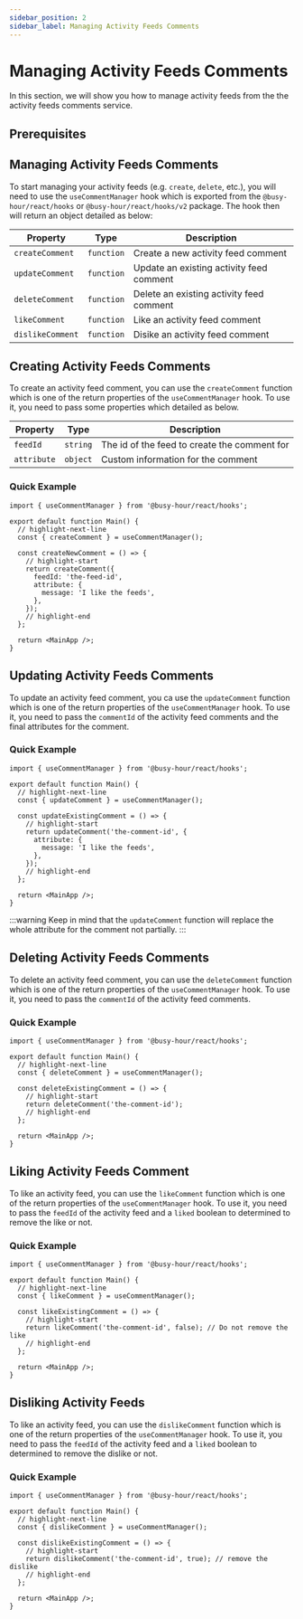 ```yaml
---
sidebar_position: 2
sidebar_label: Managing Activity Feeds Comments
---
```



# Managing Activity Feeds Comments

In this section, we will show you how to manage activity feeds from the the activity feeds comments service.

## Prerequisites

<ActivityFeedPrerequisites />

## Managing Activity Feeds Comments

To start managing your activity feeds (e.g. `create`, `delete`, etc.), you will need to use the `useCommentManager` hook which is exported from the `@busy-hour/react/hooks` or `@busy-hour/react/hooks/v2` package. The hook then will return an object detailed as below:

| Property         | Type       | Description                              |
| ---------------- | ---------- | ---------------------------------------- |
| `createComment`  | `function` | Create a new activity feed comment       |
| `updateComment`  | `function` | Update an existing activity feed comment |
| `deleteComment`  | `function` | Delete an existing activity feed comment |
| `likeComment`    | `function` | Like an activity feed comment            |
| `dislikeComment` | `function` | Disike an activity feed comment          |

## Creating Activity Feeds Comments

To create an activity feed comment, you can use the `createComment` function which is one of the return properties of the `useCommentManager` hook. To use it, you need to pass some properties which detailed as below.

| Property    | Type     | Description                                  |
| ----------- | -------- | -------------------------------------------- |
| `feedId`    | `string` | The id of the feed to create the comment for |
| `attribute` | `object` | Custom information for the comment           |

### Quick Example

```tsx title="src/main.tsx"
import { useCommentManager } from '@busy-hour/react/hooks';

export default function Main() {
  // highlight-next-line
  const { createComment } = useCommentManager();

  const createNewComment = () => {
    // highlight-start
    return createComment({
      feedId: 'the-feed-id',
      attribute: {
        message: 'I like the feeds',
      },
    });
    // highlight-end
  };

  return <MainApp />;
}
```

## Updating Activity Feeds Comments

To update an activity feed comment, you ca use the `updateComment` function which is one of the return properties of the `useCommentManager` hook. To use it, you need to pass the `commentId` of the activity feed comments and the final attributes for the comment.

### Quick Example

```tsx title="src/main.tsx"
import { useCommentManager } from '@busy-hour/react/hooks';

export default function Main() {
  // highlight-next-line
  const { updateComment } = useCommentManager();

  const updateExistingComment = () => {
    // highlight-start
    return updateComment('the-comment-id', {
      attribute: {
        message: 'I like the feeds',
      },
    });
    // highlight-end
  };

  return <MainApp />;
}
```

:::warning
Keep in mind that the `updateComment` function will replace the whole attribute for the comment not partially.
:::

## Deleting Activity Feeds Comments

To delete an activity feed comment, you can use the `deleteComment` function which is one of the return properties of the `useCommentManager` hook. To use it, you need to pass the `commentId` of the activity feed comments.

### Quick Example

```tsx title="src/main.tsx"
import { useCommentManager } from '@busy-hour/react/hooks';

export default function Main() {
  // highlight-next-line
  const { deleteComment } = useCommentManager();

  const deleteExistingComment = () => {
    // highlight-start
    return deleteComment('the-comment-id');
    // highlight-end
  };

  return <MainApp />;
}
```

## Liking Activity Feeds Comment

To like an activity feed, you can use the `likeComment` function which is one of the return properties of the `useCommentManager` hook. To use it, you need to pass the `feedId` of the activity feed and a `liked` boolean to determined to remove the like or not.

### Quick Example

```tsx title="src/main.tsx"
import { useCommentManager } from '@busy-hour/react/hooks';

export default function Main() {
  // highlight-next-line
  const { likeComment } = useCommentManager();

  const likeExistingComment = () => {
    // highlight-start
    return likeComment('the-comment-id', false); // Do not remove the like
    // highlight-end
  };

  return <MainApp />;
}
```

## Disliking Activity Feeds

To like an activity feed, you can use the `dislikeComment` function which is one of the return properties of the `useCommentManager` hook. To use it, you need to pass the `feedId` of the activity feed and a `liked` boolean to determined to remove the dislike or not.

### Quick Example

```tsx title="src/main.tsx"
import { useCommentManager } from '@busy-hour/react/hooks';

export default function Main() {
  // highlight-next-line
  const { dislikeComment } = useCommentManager();

  const dislikeExistingComment = () => {
    // highlight-start
    return dislikeComment('the-comment-id', true); // remove the dislike
    // highlight-end
  };

  return <MainApp />;
}
```
